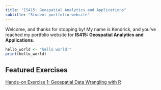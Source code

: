 ```yaml
---
title: "IS415: Geospatial Analytics and Applications"
subtitle: "Student portfolio website"
---
```


Welcome, and thanks for stopping by! My name is Kendrick, and you've reached my portfolio website for **IS415: Geospatial Analytics and Applications**.

```r
hello_world <- "hello world!"
print(hello_world)
```

## Featured Exercises

[Hands-on Exercise 1: Geospatial Data Wrangling with R](InClass/ICE3/in-class-3.qmd)
